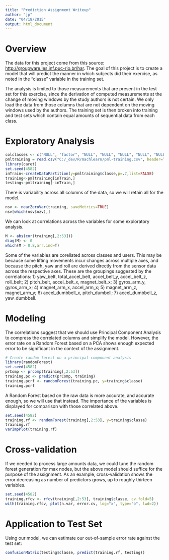 ```yaml
---
title: "Prediction Assignment Writeup"
author: "jp"
date: "04/18/2015"
output: html_document
---
```


Overview
============
The data for this project come from this source: <http://groupware.les.inf.puc-rio.br/har>. The goal of this project is to create a model that will predict the manner in which subjects did their exercise, as noted in the "classe" variable in the training set.

The analysis is limited to those measurements that are present in the test set for this exercise, since the derivation of computed measurements at the change of moving windows by the study authors is not certain. We only load the data from those columns that are not dependent on the moving windows used by the authors. The training set is then broken into training and test sets which contain equal amounts of sequential data from each class.

Exploratory Analysis
====================
```r
colclasses <- c("NULL", "factor", "NULL", "NULL", "NULL", "NULL", "NULL", "numeric", "numeric", "numeric", "numeric", "NULL", "NULL", "NULL", "NULL", "NULL", "NULL", "NULL", "NULL", "NULL", "NULL", "NULL", "NULL", "NULL", "NULL", "NULL", "NULL", "NULL", "NULL", "NULL", "NULL", "NULL", "NULL", "NULL", "NULL", "NULL", "numeric", "numeric", "numeric", "numeric", "numeric", "numeric", "numeric", "numeric", "numeric", "numeric", "numeric", "numeric", "numeric", "NULL", "NULL", "NULL", "NULL", "NULL", "NULL", "NULL", "NULL", "NULL", "NULL", "numeric", "numeric", "numeric", "numeric", "numeric", "numeric", "numeric", "numeric", "numeric", "NULL", "NULL", "NULL", "NULL", "NULL", "NULL", "NULL", "NULL", "NULL", "NULL", "NULL", "NULL", "NULL", "NULL", "NULL", "numeric", "numeric", "numeric", "NULL", "NULL", "NULL", "NULL", "NULL", "NULL", "NULL", "NULL", "NULL", "NULL", "NULL", "NULL", "NULL", "NULL", "NULL", "numeric", "NULL", "NULL", "NULL", "NULL", "NULL", "NULL", "NULL", "NULL", "NULL", "NULL", "numeric", "numeric", "numeric", "numeric", "numeric", "numeric", "numeric", "numeric", "numeric", "numeric", "numeric", "numeric", "NULL", "NULL", "NULL", "NULL", "NULL", "NULL", "NULL", "NULL", "NULL", "NULL", "NULL", "NULL", "NULL", "NULL", "NULL", "numeric", "NULL", "NULL", "NULL", "NULL", "NULL", "NULL", "NULL", "NULL", "NULL", "NULL", "numeric", "numeric", "numeric", "numeric", "numeric", "numeric", "numeric", "numeric", "numeric", "factor")
pmltraining = read.csv("C:/_dev/R/machlearn/pml-training.csv", header=TRUE, colClasses=colclasses)
library(caret)
set.seed(4582)
inTrain<-createDataPartition(y=pmltraining$classe,p=.7,list=FALSE)
training<-pmltraining[inTrain,]
testing<-pmltraining[-inTrain,]
```

There is variability across all columns of the data, so we will retain all for the model.

```r
nsv <- nearZeroVar(training, saveMetrics=TRUE)
nsv[which(nsv$nzv),]
```


We can look at correlations across the variables for some exploratory analysis.

```r
M <- abs(cor(training[,2:53]))
diag(M) <- 0
which(M > 0.8,arr.ind=T)
```

Some of the variables are corellated across classes and users. This may be because some lifting movements incur changes across multiple axes, and because the pitch, yaw and roll are derived directly from the sensor data across the respective axes.  These are the groupings suggested by the correlations: 1) yaw_belt, total_accel_belt, accel_belt_y, accel_belt_z, roll_belt; 2) pitch_belt, accel_belt_x, magnet_belt_x; 3) gyros_arm_y, gyros_arm_x; 4) magnet_arm_x, accel_arm_x; 5) magnet_arm_z, magnet_arm_y; 6) accel_dumbbell_x, pitch_dumbell; 7) accel_dumbbell_z, yaw_dumbbell. 

Modeling
========

The correlations suggest that we should use Principal Component Analysis to compress the correlated columns and simplify the model. However, the error rate on a Random Forest based on a PCA shows enough expected error to be significant in the context of the assignment.

```r
# Create random forest on a principal component analysis
library(randomForest)
set.seed(4582)
prComp <- prcomp(training[,2:53])
training.pc <- predict(prComp, training)
training.pcrf <- randomForest(training.pc, y=training$classe)
training.pcrf
```

A Random Forest based on the raw data is more accurate, and accurate enough, so we will use that instead. The importance of the variables is displayed for comparison with those correlated above.


```r
set.seed(4582)
training.rf <- randomForest(training[,2:53], y=training$classe)
training.rf
varImpPlot(training.rf)
```

Cross-validation
================
If we needed to process large amounts data, we could tune the random forest generation for max nodes, but the above model should suffice for the purpose of the assignment. As an example, cross-validation shows the error decreasing as number of predictors grows, up to roughly thirteen variables.

```r
set.seed(4582)
training.rfcv <- rfcv(training[,2:53], training$classe, cv.fold=5)
with(training.rfcv, plot(n.var, error.cv, log="x", type="o", lwd=2))
```

Application to Test Set
=======================
Using our model, we can estimate our out-of-sample error rate against the test set:

```r
confusionMatrix(testing$classe, predict(training.rf, testing))
```

